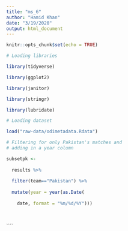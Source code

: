 ```yaml
---
title: "ms_6"
author: "Hamid Khan"
date: "3/19/2020"
output: html_document
---
```


```r
knitr::opts_chunk$set(echo = TRUE)
```

```r

# Loading libraries

library(tidyverse)

library(ggplot2)

library(janitor)

library(stringr)

library(lubridate)

```


```r

# Loading dataset

load("raw-data/odimetadata.Rdata")

# Filtering for only Pakistan's matches and 
# adding in a year column

subsetpk <-
  
  results %>%
  
  filter(team=="Pakistan") %>%
  
  mutate(year = year(as.Date(
    
    date, format = "%m/%d/%Y")))

  

```
  
  







````